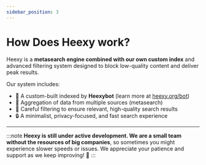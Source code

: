 ---
sidebar_position: 3
---

# How Does Heexy work?

Heexy is a **metasearch engine combined with our own custom index** and advanced filtering system designed to block low-quality content and deliver peak results.

Our system includes:

- 🤖 A custom-built indexed by **Heexybot** (learn more at [heexy.org/bot](https://heexy.org/bot))  
- 🔄 Aggregation of data from multiple sources (metasearch)  
- 🧹 Careful filtering to ensure relevant, high-quality search results  
- 🔒 A minimalist, privacy-focused, and fast search experience  

---

:::note 
**Heexy is still under active development. We are a small team without the resources of big companies**, so sometimes you might experience slower speeds or issues. We appreciate your patience and support as we keep improving! 🚀
:::
